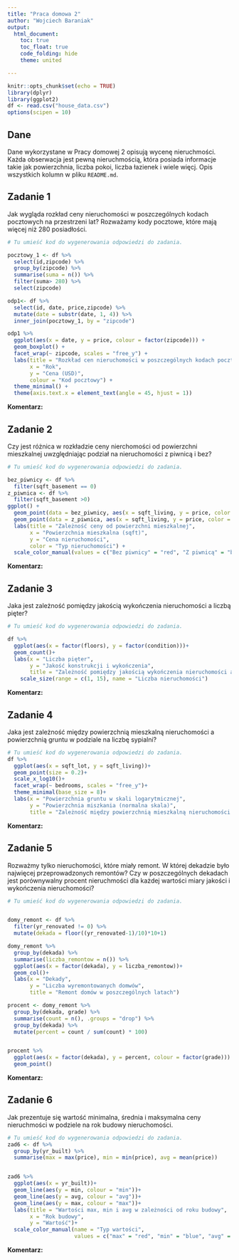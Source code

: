 ---
title: "Praca domowa 2"
author: "Wojciech Baraniak"
output: 
  html_document:
    toc: true
    toc_float: true
    code_folding: hide
    theme: united

---

```{r setup, include=FALSE}
knitr::opts_chunk$set(echo = TRUE)
library(dplyr)
library(ggplot2)
df <- read.csv("house_data.csv")
options(scipen = 10)

```

## Dane 
Dane wykorzystane w Pracy domowej 2 opisują wycenę nieruchmości. Każda obserwacja jest pewną nieruchmością, która posiada informacje takie jak powierzchnia, liczba pokoi, liczba łazienek i wiele więcj. Opis wszystkich kolumn w pliku `README.md`.


## Zadanie 1

Jak wygląda rozkład ceny nieruchomości w poszczególnych kodach pocztowych na przestrzeni lat? Rozważamy kody pocztowe, które mają więcej niż 280 posiadłości.

```{r zadanie 1, message=FALSE}

# Tu umieść kod do wygenerowania odpowiedzi do zadania.

pocztowy_1 <- df %>% 
  select(id,zipcode) %>% 
  group_by(zipcode) %>% 
  summarise(suma = n()) %>% 
  filter(suma> 280) %>% 
  select(zipcode)

odp1<- df %>% 
  select(id, date, price,zipcode) %>% 
  mutate(date = substr(date, 1, 4)) %>% 
  inner_join(pocztowy_1, by = "zipcode")

odp1 %>% 
  ggplot(aes(x = date, y = price, colour = factor(zipcode))) +
  geom_boxplot() +
  facet_wrap(~ zipcode, scales = "free_y") +  
  labs(title = "Rozkład cen nieruchomości w poszczególnych kodach pocztowych",
       x = "Rok",
       y = "Cena (USD)",
       colour = "Kod pocztowy") +
  theme_minimal() +
  theme(axis.text.x = element_text(angle = 45, hjust = 1)) 


```

**Komentarz:**

## Zadanie 2

Czy jest różnica w rozkładzie ceny nierchomości od powierzchni mieszkalnej uwzględniając podział na nieruchomości z piwnicą i bez?

```{r zadanie 2, message=FALSE}

# Tu umieść kod do wygenerowania odpowiedzi do zadania.

bez_piwnicy <- df %>% 
  filter(sqft_basement == 0)
z_piwnica <- df %>% 
  filter(sqft_basement >0)
ggplot() +
  geom_point(data = bez_piwnicy, aes(x = sqft_living, y = price, color = "Bez piwnicy"), alpha = 0.3) +
  geom_point(data = z_piwnica, aes(x = sqft_living, y = price, color = "Z piwnicą"), alpha = 0.3) +
  labs(title = "Zależność ceny od powierzchni mieszkalnej",
       x = "Powierzchnia mieszkalna (sqft)",
       y = "Cena nieruchomości",
       color = "Typ nieruchomości") +
  scale_color_manual(values = c("Bez piwnicy" = "red", "Z piwnicą" = "blue"))
```

**Komentarz:**

## Zadanie 3

Jaka jest zależność pomiędzy jakością wykończenia nieruchomości a liczbą pięter? 

```{r zadanie 3, message=FALSE}

# Tu umieść kod do wygenerowania odpowiedzi do zadania.

df %>% 
  ggplot(aes(x = factor(floors), y = factor(condition)))+
  geom_count()+
  labs(x = "Liczba pięter",
       y = "Jakość konstrukcji i wykończenia",
       title = "Zależność pomiędzy jakością wykończenia nieruchomości a liczbą pięter")+
    scale_size(range = c(1, 15), name = "Liczba nieruchomości")


```

**Komentarz:**

## Zadanie 4
Jaka jest zależność między powierzchnią mieszkalną nieruchomości a powierzchnią gruntu w podziale na liczbę sypialni?

```{r zadanie 4, message=FALSE}

# Tu umieść kod do wygenerowania odpowiedzi do zadania.
df %>% 
  ggplot(aes(x = sqft_lot, y = sqft_living))+
  geom_point(size = 0.2)+
  scale_x_log10()+
  facet_wrap(~ bedrooms, scales = "free_y")+
  theme_minimal(base_size = 8)+
  labs(x = "Powierzchnia gruntu w skali logarytmicznej",
       y = "Powierzchnia miszkania (normalna skala)",
       title = "Zależność między powierzchnią mieszkalną nieruchomości a powierzchnią gruntu w podziale na liczbę sypialni")


```

**Komentarz:**

## Zadanie 5
Rozważmy tylko nieruchomości, które miały remont. W której dekadzie było najwięcej przeprowadzonych remontów? Czy w poszczególnych dekadach jest porównywalny procent nieruchmości dla każdej wartości miary jakości i wykończenia nieruchomości?

```{r zadanie 5, message=FALSE}

# Tu umieść kod do wygenerowania odpowiedzi do zadania.


domy_remont <- df %>% 
  filter(yr_renovated != 0) %>% 
  mutate(dekada = floor((yr_renovated-1)/10)*10+1) 

domy_remont %>% 
  group_by(dekada) %>% 
  summarise(liczba_remontow = n()) %>% 
  ggplot(aes(x = factor(dekada), y = liczba_remontow))+
  geom_col()+
  labs(x = "Dekady",
       y = "Liczba wyremontowanych domwów",
       title = "Remont domów w poszczególnych latach")

procent <- domy_remont %>%
  group_by(dekada, grade) %>%
  summarise(count = n(), .groups = "drop") %>%
  group_by(dekada) %>%
  mutate(percent = count / sum(count) * 100)


procent %>% 
  ggplot(aes(x = factor(dekada), y = percent, colour = factor(grade))) +
  geom_point()
```

**Komentarz:**

## Zadanie 6

Jak prezentuje się wartość minimalna, średnia i maksymalna ceny nieruchmości w podziele na rok budowy nieruchomości.

```{r zadanie 6, message=FALSE}
# Tu umieść kod do wygenerowania odpowiedzi do zadania.
zad6 <- df %>% 
  group_by(yr_built) %>% 
  summarise(max = max(price), min = min(price), avg = mean(price))


zad6 %>% 
  ggplot(aes(x = yr_built))+
  geom_line(aes(y = min, colour = "min"))+
  geom_line(aes(y = avg, colour = "avg"))+
  geom_line(aes(y = max, colour = "max"))+
  labs(title = "Wartości max, min i avg w zależności od roku budowy",
       x = "Rok budowy",
       y = "Wartość")+
  scale_color_manual(name = "Typ wartości",
                     values = c("max" = "red", "min" = "blue", "avg" = "green"))
```

**Komentarz:**
